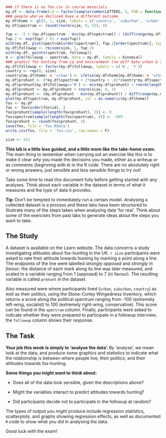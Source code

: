 
``` r
### if there is no fox.csv in course materials
my.df <- data.frame(id = factor(sample(combn(LETTERS, 3, FUN = function(x) {paste(x, collapse = '')}), size)))
### people who've declined have a different outcome
my.df$home <- gl(3, 1, size, labels = c('country', 'suburban', 'urban'))
my.df$spectrum <- round(rnorm(size, 0, 33), 0)

fup <- -5 + (my.df$spectrum - min(my.df$spectrum)) / (diff(range(my.df$spectrum)) / 20)
fup.2 <- exp(fup) / (1 + exp(fup))
with(my.df, plot(spectrum[order(spectrum)], fup.2[order(spectrum)], type = 'l'))
my.df$followup <- rbinom(size, 1, fup.2)
with(my.df, points(spectrum, followup))
m <- glm(followup ~ spectrum, data = my.df, family = binomial)
### predict fox hunting from iq and environment (no diff betw urban & suburban)
my.df$followup <- factor(my.df$followup, labels = c('N', 'Y'))
country <- rep(0, size)
country[my.df$home! = 'urban'] <- ifelse(my.df$home[my.df$home! = 'urban'] == 'suburban', .2, 2)
my.df$prohunt <- 0*my.df$spectrum + 2*country + .02*country*my.df$spectrum
my.df$prohunt[my.df$followup=='N'] <- min(my.df$prohunt) + rnorm(length(my.df$prohunt[my.df$followup=='N']), -2, .05)
my.df$prohunt <- my.df$prohunt + rnorm(size, 0, 3)
my.df$prohunt <- (my.df$prohunt - min(my.df$prohunt)) / diff(range(my.df$prohunt)) * 6 + 1
plot(my.df$spectrum, my.df$prohunt, col = as.numeric(my.df$home))
fox <- my.df
fox <- fox[order(fox$id), ]
fox$prohunt[sample(length(fox$prohunt), 2)] <- 0
fox$spectrum[sample(length(fox$spectrum), 4)] <- -999
fox$prohunt <- round(fox$prohunt, 2)
save(fox, file = 'fox.Rdata')
write.csv(fox, file = 'fox.csv', row.names = F)
```
```r
size <- 412
```

**This lab is a little less guided, and a little more like the take-home exam.** The main thing to remember when carrying out an exercise like this is to make it clear *why* you made the decisions you made, either as a writeup or as comments (beginning with `#`) in the R\ code. There are no absolutely right or wrong answers, just sensible and less sensible things to try out!

Take some time to read this document fully before getting started with any analyses. Think about each variable in the dataset in terms of what it measures and the type of data it provides.

**Tip: **Don't be tempted to immediately run a certain model. Analysing a collected dataset is a process and these labs have been structured to illustrate many of the steps taken when analysing data 'for real'. Think about some of the exercises from past labs to generate ideas about the steps you want to take.

## The Study
A dataset is available on the Learn website. The data concerns a study investigating attitudes about fox-hunting in the UK. `r size` participants were asked to rate their attitude towards hunting by marking a point along a line. The endpoints of the line were labelled *strongly opposed* and *strongly in favour*; the distance of each mark along its line was later measured, and scaled to a variable ranging from 1\ (opposed) to 7\ (in favour). The resulting variable is called `prohunt` in the dataset.

Also measured were where participants lived (`urban`, `suburban`, `country`) as well as their politics, using the Stone-Corley Wingedness Inventory, which returns a score along the political spectrum ranging from -100 (extremely left-wing, socialist) to 100 (extremely right-wing, conservative). This score can be found in the `spectrum` column. Finally, participants were asked to indicate whether they were prepared to participate in a followup interview; the `followup` column shows their response.

## The Task
**Your job this week is simply to 'analyse the data'. **
By 'analyse', we mean look at the data, and produce some graphics and statistics to indicate what the relationship is between where people live, their politics, and their attitudes towards fox-hunting.

**Some things you might want to think about: **

* Does all of the data look sensible, given the descriptions above?

* Might the variables interact to predict attitudes towards hunting?

* Did participants decide not to participate in the followup at random?

The types of output you *might* produce include regression statistics, scatterplots, and graphs showing regression effects, as well as documented `R`\ code to show what you did in analysing the data.

Good luck with the exam!